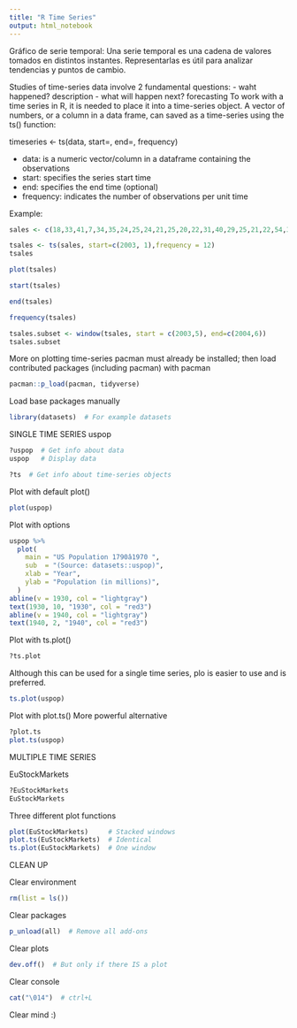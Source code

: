 ---
title: "R Time Series"
output: html_notebook
---

Gráfico de serie temporal: Una serie temporal es una cadena de valores tomados en distintos instantes. Representarlas es útil para analizar tendencias y puntos de cambio.

Studies of time-series data involve 2 fundamental questions:
 - waht happened? description
 - what will happen next? forecasting
To work with a time series in R, it is needed to place it into a time-series object. 
A vector of numbers, or a column in a data frame, can saved as a time-series using the ts() function:

timeseries <- ts(data, start=, end=, frequency)

 - data: is a numeric vector/column in a dataframe containing the observations
 - start: specifies the series start time
 - end: specifies the end time (optional)
 - frequency: indicates the number of observations per unit time
 
Example:
```{r}
sales <- c(18,33,41,7,34,35,24,25,24,21,25,20,22,31,40,29,25,21,22,54,31,25,26,35)
```

```{r}
tsales <- ts(sales, start=c(2003, 1),frequency = 12)
tsales
```

```{r}
plot(tsales)
```

```{r}
start(tsales)
```

```{r}
end(tsales)
```

```{r}
frequency(tsales)
```

```{r}
tsales.subset <- window(tsales, start = c(2003,5), end=c(2004,6))
tsales.subset
```


More on plotting time-series
pacman must already be installed; then load contributed
packages (including pacman) with pacman
```{r}
pacman::p_load(pacman, tidyverse)
```


Load base packages manually
```{r}
library(datasets)  # For example datasets
```


SINGLE TIME SERIES 
uspop
```{r}
?uspop  # Get info about data
uspop   # Display data

?ts  # Get info about time-series objects
```


Plot with default plot()
```{r}
plot(uspop)
```


Plot with options
```{r}
uspop %>% 
  plot(
    main = "US Population 1790â1970 ",
    sub  = "(Source: datasets::uspop)",
    xlab = "Year",
    ylab = "Population (in millions)",
  )
abline(v = 1930, col = "lightgray")
text(1930, 10, "1930", col = "red3") 
abline(v = 1940, col = "lightgray")
text(1940, 2, "1940", col = "red3") 
```


Plot with ts.plot()
```{r}
?ts.plot
```

Although this can be used for a single time series, plo is easier to use and is preferred.
```{r}
ts.plot(uspop)
```


Plot with plot.ts()
More powerful alternative
```{r}
?plot.ts
plot.ts(uspop)
```



MULTIPLE TIME SERIES 

EuStockMarkets
```{r}
?EuStockMarkets
EuStockMarkets
```


Three different plot functions
```{r}
plot(EuStockMarkets)     # Stacked windows
plot.ts(EuStockMarkets)  # Identical
ts.plot(EuStockMarkets)  # One window
```




CLEAN UP 

Clear environment
```{r}
rm(list = ls()) 
```

Clear packages
```{r}
p_unload(all)  # Remove all add-ons
```

Clear plots
```{r}
dev.off()  # But only if there IS a plot
```

Clear console
```{r}
cat("\014")  # ctrl+L
```

Clear mind :)
